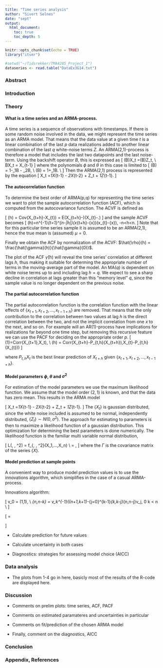 ```yaml
---
title: "Time series analysis"
author: "Sivert Selnes"
date: "sept"
output: 
  html_document:
    toc: true
    toc_depth: 5
---
```


```r
knitr::opts_chunk$set(echo = TRUE)
library("itsmr")
```


```r
#setwd("~/Tidsrekker/TMA4285_Project_1")
dataseries <- read.table("DataEx3G14.txt")
```


### Abstract

### Introduction


### Theory
#### What is a time series and an ARMA-process.
 
A time series is a sequence of observations with timestamps. If there is some random noise involved in the data, we might represent the time series as an ARMA model. That means that the data value at a given time $t$ is a linear combination of the last $p$ data realizations added to another linear combination of the last $q$ white-noise terms $Z$. An ARMA(2,1)-process is therefore a model that includes the last two datapoints and the last noise-term. Using the backshift operator $B$, this is expressed as
 \[
 \phi(B)X_t =\theta(B)Z_t, \\
 BX_t = X_{t-1}
 \]
 where the polynomials $\phi$ and $\theta$ in this case is limited to
 \[
 \phi(B) = 1-\phi_1B - \phi_2B, \\
 \theta(B) = 1+\theta_1B. \\
 \]
 Then the ARMA(2,1) process is represented by the equation
 \[
 X_t =\phi_1X_{t-1} - \phi_2X_{t-2} + Z_t + \theta_1Z_{t-1}.
 \]
 
#### The autocorrelation function
To determine the best order of ARMA(p,q) for representing the time series we want to plot the sample autocorrelation function (ACF), which is computed from the autocovariance function. The ACVF is defined as

\[
\gamma(h) = Cov(X_{t+h}-X_{t}) = E(X_{t+h}-\mu)(X_{t}-\mu.)
\]
and the sample ACVF becomes
\[
\hat{\gamma}(h)=n^{-1}\sum_{t=1}^{n-|h|}(x_{t+h}-\bar{x})(x_{t}-\bar{x}), \quad -n<h<n.
\]
Note that for this particular time series sample it is assumed to be an ARMA(2,1), hence the true mean is (assumed) $\mu=0$.

Finally we obtain the ACF by normalization of the ACVF: $\hat{\rho}(h) = \frac{\hat{\gamma}(h)}{\hat{\gamma}(0)}$.

The plot of the ACF $\hat{\gamma}(h)$ will reveal the time series' correlation at different lags $h$, thus making it suitable for determing the appropriate number of terms in the moving-average part of the model. An MA($q$) is dependent on white noise terms up to and including lag $h=q$. We expect to see a sharp decline in correlation at lags greater than this "memory level" $q$, since the sample value is no longer dependent on the previous noise.


#### The partial autocorrelation function
The partial autocorrelation function is the correlation function with the linear effects of $\{x_{t+1},x_{t+2},...,x_{t-1+h}\}$ are removed. That means that the only contribution to the correlation between two values at lag $h$ is the direct correlation between the two, and not the implicit correlation from one $x$ to the next, and so on. For example will an AR(1)-process have implications for realizations far beyond one time step, but removing this recursive feature we can use the PACF for deciding on the appropriate order $p$. 
\[
\alpha(1)=Corr(X_{t+1},X_t), \\
\alpha(h) = Corr(X_{t+h}-P_{t,h}(X_{t+h}),X_{t}-P_{t,h}(X_{t}))
\]

where $P_{t,h}X_t$ is the best linear prediction of $X_{t+h}$ given $\{x_{t+1},x_{t+2},...,x_{t-1+h}\}$.

#### Model parameters $\phi$, $\theta$ and $\sigma^2$
 For estimation of the model parameters we use the maximum likelihood function. We assume that the model order $(2,1)$ is known, and that the data has zero mean. This results in the ARMA model 
 
\[
 X_t =\phi_1X_{t-1} - \phi_2X_{t-2} + Z_t + \theta_1Z_{t-1}.
\]
The $\{X_t\}$ is gaussian distributed, since the white noise included is assumed to be normal, independently distributed, $\{Z_t\} \sim N(0,\sigma^2)$. The approach for estimating to parameters is then to maximize a likelihood function of a gaussian distribution. This optimization for determining the best parameters is done numerically. The likelihood function is the familiar multi variable normal distribution, 

\[
L(\phi, \theta, \sigma^2) = f_{\phi, \theta, \sigma^2}(X_1,...,X_n) \\
= \frac{1}{(2\pi)^{n/2}|\Gamma_n|^{1/2}}\exp{(-\frac{1}{2}X'\Gamma_n^{-1}X)},
\]
where the $\Gamma$ is the covariance matrix of the series $\{X\}$. 


#### Model prediction at sample points
A convenient way to produce model prediction values is to use the innovations algorithm, which simiplifies in the case of a casual ARMA-process. 
 
 Innovations algorithm:
 
 \[
 v_0 = \kappa(1,1), \\
 \theta_{n,n-k} = v_k^{-1}(\kappa(n+1,k+1)-\sum_{j=0}^{k-1}\theta_{k,k-j}\theta_{n,n-j}v_j, \hspace{5mm}  0 \leq k < n \\
 \]
 
 \[
 \hat{X} = 
 \begin{cases}
 \sum_{j=1}^n \theta_{nj}(X_{n+1-j}-\hat{X}_{n+1-j}) & 1 \leq n < m, \\
 \phi_1X_n + ... +\phi_pX_{n+1-p} + \sum_{j=1}^p \theta_{nj}(X_{n+1-j}-\hat{X}_{n+1-j}) & n \geq m.
 \end{cases}
 \]
 
 * Calculate prediction for future values
 * Calculate uncertainty in both cases
 
 * Diagnostics: strategies for assessing model choice (AICC)
 
### Data analysis
 * The plots from 1-4 go in here, basicly most of the results of the R-code are displayed here.


### Discussion
 * Comments on prelim plots: time series, ACF, PACF
 
 * Comments on estimated paramateres and uncertainties in particular
 
 * Comments on fit/prediction of the chosen ARMA model
 
 * Finally, comment on the diagnostics, AICC
 
 
### Conclusion

<!--
What can be assumed?
- Causal time series (Mentioned in the lecture, Monday 17th Sep)

If we make other assumptions, write that down. 

-->




### Appendix, References

